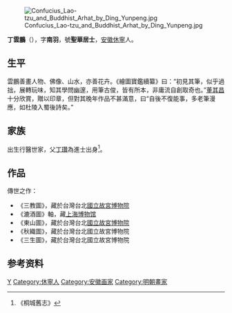[[File:Confucius_Lao-tzu_and_Buddhist_Arhat_by_Ding_Yunpeng.jpg|thumb]]

'''丁雲鵬'''（{{bd|1547年||1628年|}}），字'''南羽'''，號'''聖華居士'''，[[安徽|安徽]][[休寧|休寧]]人。

==生平==
雲鵬善畫人物、佛像、山水，亦善花卉。《繪圖寶鑑續纂》曰：“初見其筆，似乎過拙，展轉玩味，知其學問幽邃，用筆古俊，皆有所本，非庸流自創取奇也。”[[董其昌|董其昌]]十分欣賞，贈以印章，但對其晚年作品不甚滿意，曰“自後不復能事，多老筆漫應，如杜陵入蜀後詩矣。”

== 家族 ==
出生行醫世家，父[[丁瓚_(明朝)|丁瓚]]為進士出身<ref>《桐城舊志》</ref>。

== 作品 ==
傳世之作：

*《三教圖》，藏於台灣台北[[國立故宮博物院|國立故宮博物院]]
* 《漉酒圖》軸，藏[[上海博物馆|上海博物馆]]
*《東山圖》，藏於台灣台北[[國立故宮博物院|國立故宮博物院]]
*《秋織圖》，藏於台灣台北國立故宮博物院
*《三生圖》，藏於台灣台北國立故宮博物院

== 参考资料 ==
{{reflist}}

{{Authority control}}

{{DEFAULTSORT:D}}
[[Category:丁姓|Y]]
[[Category:休寧人|Category:休寧人]]
[[Category:安徽画家|Category:安徽画家]]
[[Category:明朝畫家|Category:明朝畫家]]